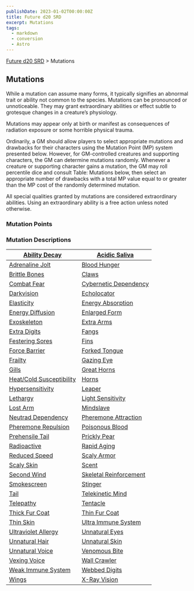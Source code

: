 ```yaml
---
publishDate: 2023-01-02T00:00:00Z
title: Future d20 SRD
excerpt: Mutations
tags:
  - markdown
  - conversion
  - Astro
---
```






[Future d20 SRD](/#futureD20) > Mutations




## Mutations


While a mutation can assume many forms, it typically signifies an abnormal trait or ability not common to the species. Mutations can be pronounced or unnoticeable. They may grant extraordinary abilities or effect subtle to grotesque changes in a creature’s physiology.


Mutations may appear only at birth or manifest as consequences of radiation exposure or some horrible physical trauma.


Ordinarily, a GM should allow players to select appropriate mutations and drawbacks for their characters using the Mutation Point (MP) system presented below. However, for GM-controlled creatures and supporting characters, the GM can determine mutations randomly. Whenever a creature or supporting character gains a mutation, the GM may roll percentile dice and consult Table: Mutations below, then select an appropriate number of drawbacks with a total MP value equal to or greater than the MP cost of the randomly determined mutation.


All special qualities granted by mutations are considered extraordinary abilities. Using an extraordinary ability is a free action unless noted otherwise.


### Mutation Points


### Mutation Descriptions


| [Ability Decay](future-d20-srd-mutations-ability-decay) | [Acidic Saliva](future-d20-srd-mutations-acidic-saliva) |
|---|---|
| [Adrenaline Jolt](future-d20-srd-mutations-adrenaline-jolt) | [Blood Hunger](future-d20-srd-mutations-blood-hunger) |
| [Brittle Bones](future-d20-srd-mutations-brittle-bones) | [Claws](future-d20-srd-mutations-claws) |
| [Combat Fear](future-d20-srd-mutations-combat-fear) | [Cybernetic Dependency](future-d20-srd-mutations-cybernetic-dependency) |
| [Darkvision](future-d20-srd-mutations-darkvision) | [Echolocator](future-d20-srd-mutations-echolocator) |
| [Elasticity](future-d20-srd-mutations-elasticity) | [Energy Absorption](future-d20-srd-mutations-energy-absorption) |
| [Energy Diffusion](future-d20-srd-mutations-energy-diffusion) | [Enlarged Form](future-d20-srd-mutations-enlarged-form) |
| [Exoskeleton](future-d20-srd-mutations-exoskeleton) | [Extra Arms](future-d20-srd-mutations-extra-arms) |
| [Extra Digits](future-d20-srd-mutations-extra-digits) | [Fangs](future-d20-srd-mutations-fangs) |
| [Festering Sores](future-d20-srd-mutations-festering-sores) | [Fins](future-d20-srd-mutations-fins) |
| [Force Barrier](future-d20-srd-mutations-force-barrier) | [Forked Tongue](future-d20-srd-mutations-forked-tongue) |
| [Frailty](future-d20-srd-mutations-frailty) | [Gazing Eye](future-d20-srd-mutations-gazing-eye) |
| [Gills](future-d20-srd-mutations-gills) | [Great Horns](future-d20-srd-mutations-great-horns) |
| [Heat/Cold Susceptibility](future-d20-srd-mutations-heat-cold-susceptibility) | [Horns](future-d20-srd-mutations-horns) |
| [Hypersensitivity](future-d20-srd-mutations-hypersensitivity) | [Leaper](future-d20-srd-mutations-leaper) |
| [Lethargy](future-d20-srd-mutations-lethargy) | [Light Sensitivity](future-d20-srd-mutations-light-sensitivity) |
| [Lost Arm](future-d20-srd-mutations-lost-arm) | [Mindslave](future-d20-srd-mutations-mindslave) |
| [Neutrad Dependency](future-d20-srd-mutations-neutrad-dependency) | [Pheremone Attraction](future-d20-srd-mutations-pheremone-attraction) |
| [Pheremone Repulsion](future-d20-srd-mutations-pheremone-repulsion) | [Poisonous Blood](future-d20-srd-mutations-poisonous-blood) |
| [Prehensile Tail](future-d20-srd-mutations-prehensile-tail) | [Prickly Pear](future-d20-srd-mutations-prickly-pear) |
| [Radioactive](future-d20-srd-mutations-radioactive) | [Rapid Aging](future-d20-srd-mutations-rapid-aging) |
| [Reduced Speed](future-d20-srd-mutations-reduced-speed) | [Scaly Armor](future-d20-srd-mutations-scaly-armor) |
| [Scaly Skin](future-d20-srd-mutations-scaly-skin) | [Scent](future-d20-srd-mutations-scent) |
| [Second Wind](future-d20-srd-mutations-second-wind) | [Skeletal Reinforcement](future-d20-srd-mutations-skeletal-reinforcement) |
| [Smokescreen](future-d20-srd-mutations-smokescreen) | [Stinger](future-d20-srd-mutations-stinger) |
| [Tail](future-d20-srd-mutations-tail) | [Telekinetic Mind](future-d20-srd-mutations-telekinetic-mind) |
| [Telepathy](future-d20-srd-mutations-telepathy) | [Tentacle](future-d20-srd-mutations-tentacle) |
| [Thick Fur Coat](future-d20-srd-mutations-thick-fur-coat) | [Thin Fur Coat](future-d20-srd-mutations-thin-fur-coat) |
| [Thin Skin](future-d20-srd-mutations-thin-skin) | [Ultra Immune System](future-d20-srd-mutations-ultra-immune-system) |
| [Ultraviolet Allergy](future-d20-srd-mutations-ultraviolet-allergy) | [Unnatural Eyes](future-d20-srd-mutations-unnatural-eyes) |
| [Unnatural Hair](future-d20-srd-mutations-unnatural-hair) | [Unnatural Skin](future-d20-srd-mutations-unnatural-skin) |
| [Unnatural Voice](future-d20-srd-mutations-unnatural-voice) | [Venomous Bite](future-d20-srd-mutations-venomous-bite) |
| [Vexing Voice](future-d20-srd-mutations-vexing-voice) | [Wall Crawler](future-d20-srd-mutations-wall-crawler) |
| [Weak Immune System](future-d20-srd-mutations-weak-immune-system) | [Webbed Digits](future-d20-srd-mutations-webbed-digits) |
| [Wings](future-d20-srd-mutations-wings) | [X-Ray Vision](future-d20-srd-mutations-x-ray-vision) |
